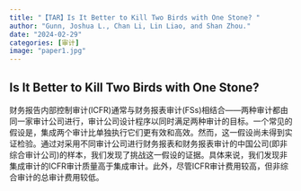 ```yaml
---
title: "【TAR】Is It Better to Kill Two Birds with One Stone? "
author: "Gunn, Joshua L., Chan Li, Lin Liao, and Shan Zhou."
date: "2024-02-29"
categories: [审计]
image: "paper1.jpg"
---
```


## Is It Better to Kill Two Birds with One Stone? 

:::{#hero-heading}

财务报告内部控制审计(ICFR)通常与财务报表审计(FSs)相结合——两种审计都由同一家审计公司进行，审计公司设计程序以同时满足两种审计的目标。一个常见的假设是，集成两个审计比单独执行它们更有效和高效。然而，这一假设尚未得到实证检验。通过对采用不同审计公司进行财务报表和财务报表审计的中国公司(即非综合审计公司)的样本，我们发现了挑战这一假设的证据。具体来说，我们发现非集成审计的ICFR审计质量高于集成审计。此外，尽管ICFR审计费用较高，但非综合审计的总审计费用较低。
:::